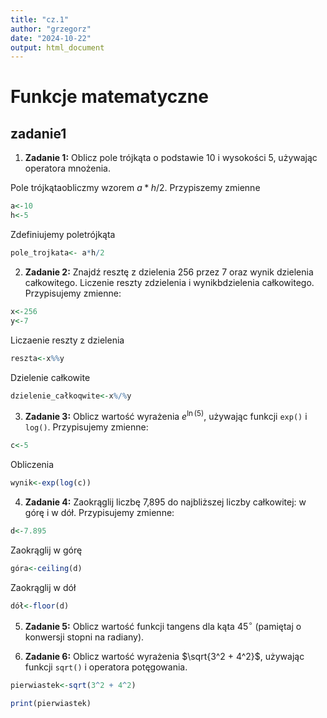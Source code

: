 ---
title: "cz.1"
author: "grzegorz"
date: "2024-10-22"
output: html_document
---

# Funkcje matematyczne

## zadanie1

1.  **Zadanie 1:** Oblicz pole trójkąta o podstawie 10 i wysokości 5, używając operatora mnożenia.

Pole trójkątaobliczmy wzorem $a*h/2$. Przypiszemy zmienne

```{r}
a<-10
h<-5
```

Zdefiniujemy poletrójkąta

```{r}
pole_trojkata<- a*h/2
```

2.  **Zadanie 2:** Znajdź resztę z dzielenia 256 przez 7 oraz wynik dzielenia całkowitego. Liczenie reszty zdzielenia i wynikbdzielenia całkowitego. Przypisujemy zmienne:

```{r}
x<-256
y<-7
```

Liczaenie reszty z dzielenia

```{r}
reszta<-x%%y
```

Dzielenie całkowite

```{r}
dzielenie_całkoqwite<-x%/%y
```

3.  **Zadanie 3:** Oblicz wartość wyrażenia $e^{\ln(5)}$, używając funkcji `exp()` i `log()`. Przypisujemy zmienne:

```{r}
c<-5
```

Obliczenia

```{r}
wynik<-exp(log(c))
```

4.  **Zadanie 4:** Zaokrąglij liczbę 7,895 do najbliższej liczby całkowitej: w górę i w dół. Przypisujemy zmienne:

```{r}
d<-7.895
```

Zaokrąglij w górę

```{r}
góra<-ceiling(d)
```

Zaokrąglij w dół

```{r}
dół<-floor(d)
```

5.  **Zadanie 5:** Oblicz wartość funkcji tangens dla kąta $45^\circ$ (pamiętaj o konwersji stopni na radiany).

6.  **Zadanie 6:** Oblicz wartość wyrażenia $\sqrt{3^2 + 4^2}$, używając funkcji `sqrt()` i operatora potęgowania.

```{r}
pierwiastek<-sqrt(3^2 + 4^2)
```

```{r}
print(pierwiastek)
```
